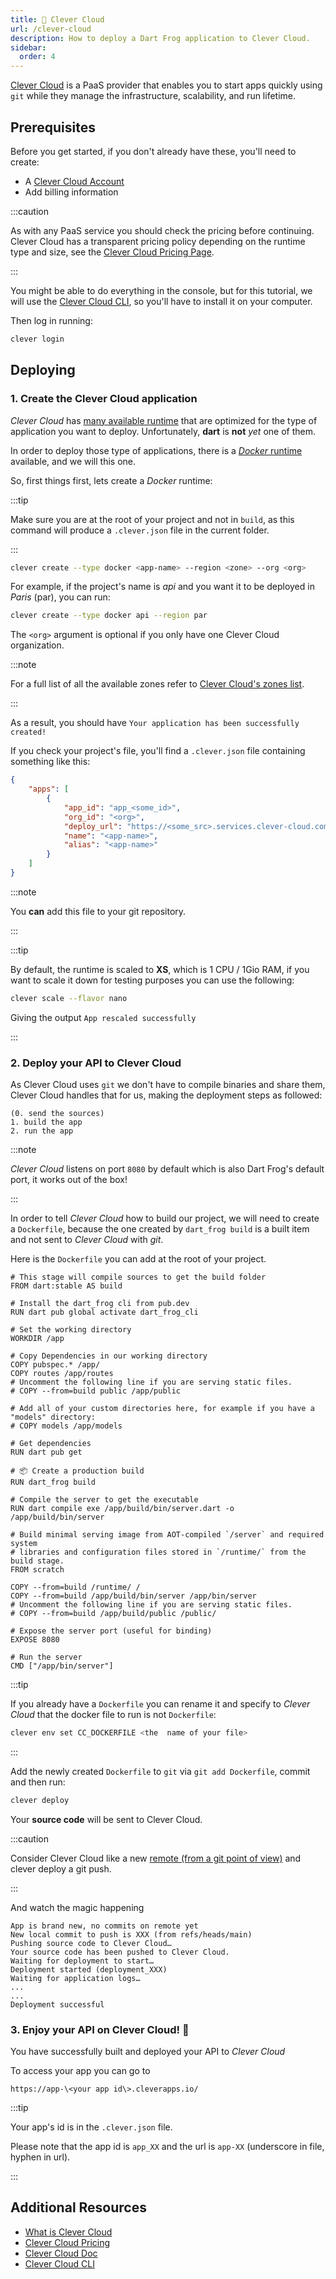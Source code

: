 ```yaml
---
title: 💎 Clever Cloud
url: /clever-cloud
description: How to deploy a Dart Frog application to Clever Cloud.
sidebar:
  order: 4
---
```


[Clever Cloud](https://www.clever-cloud.com/) is a PaaS provider that enables
you to start apps quickly using `git` while they manage the infrastructure,
scalability, and run lifetime.

## Prerequisites

Before you get started, if you don't already have these, you'll need to create:

- A [Clever Cloud Account](https://api.clever-cloud.com/v2/sessions/signup)
- Add billing information

:::caution

As with any PaaS service you should check the pricing before continuing. Clever
Cloud has a transparent pricing policy depending on the runtime type and size,
see the [Clever Cloud Pricing Page](https://www.clever-cloud.com/pricing/).

:::

You might be able to do everything in the console, but for this tutorial, we
will use the
[Clever Cloud CLI](https://www.clever-cloud.com/doc/reference/clever-tools/getting_started/),
so you'll have to install it on your computer.

Then log in running:

```bash
clever login
```

## Deploying

### 1. Create the Clever Cloud application

_Clever Cloud_ has
[many available runtime](https://www.clever-cloud.com/product/) that are
optimized for the type of application you want to deploy. Unfortunately,
**dart** is **not** _yet_ one of them.

In order to deploy those type of applications, there is a
[_Docker_ runtime](https://www.clever-cloud.com/doc/deploy/application/docker/docker/)
available, and we will this one.

So, first things first, lets create a _Docker_ runtime:

:::tip

Make sure you are at the root of your project and not in `build`, as this
command will produce a `.clever.json` file in the current folder.

:::

```bash
clever create --type docker <app-name> --region <zone> --org <org>
```

For example, if the project's name is _api_ and you want it to be deployed in
_Paris_ (par), you can run:

```bash
clever create --type docker api --region par
```

The `<org>` argument is optional if you only have one Clever Cloud organization.

:::note

For a full list of all the available zones refer to
[Clever Cloud's zones list](https://www.clever-cloud.com/blog/features/2020/11/05/ovh-clever-cloud-zones/).

:::

As a result, you should have `Your application has been successfully created!`

If you check your project's file, you'll find a `.clever.json` file containing
something like this:

```json
{
	"apps": [
		{
			"app_id": "app_<some_id>",
			"org_id": "<org>",
			"deploy_url": "https://<some_src>.services.clever-cloud.com/app_<some_id>.git",
			"name": "<app-name>",
			"alias": "<app-name>"
		}
	]
}
```

:::note

You **can** add this file to your git repository.

:::

:::tip

By default, the runtime is scaled to **XS**, which is 1 CPU / 1Gio RAM, if you
want to scale it down for testing purposes you can use the following:

```bash
clever scale --flavor nano
```

Giving the output `App rescaled successfully`

:::

### 2. Deploy your API to Clever Cloud

As Clever Cloud uses `git` we don't have to compile binaries and share them,
Clever Cloud handles that for us, making the deployment steps as followed:

    (0. send the sources)
    1. build the app
    2. run the app

:::note

_Clever Cloud_ listens on port `8080` by default which is also Dart Frog's
default port, it works out of the box!

:::

In order to tell _Clever Cloud_ how to build our project, we will need to create
a `Dockerfile`, because the one created by `dart_frog build` is a built item and
not sent to _Clever Cloud_ with _git_.

Here is the `Dockerfile` you can add at the root of your project.

```docker
# This stage will compile sources to get the build folder
FROM dart:stable AS build

# Install the dart_frog cli from pub.dev
RUN dart pub global activate dart_frog_cli

# Set the working directory
WORKDIR /app

# Copy Dependencies in our working directory
COPY pubspec.* /app/
COPY routes /app/routes
# Uncomment the following line if you are serving static files.
# COPY --from=build public /app/public

# Add all of your custom directories here, for example if you have a "models" directory:
# COPY models /app/models

# Get dependencies
RUN dart pub get

# 📦 Create a production build
RUN dart_frog build

# Compile the server to get the executable
RUN dart compile exe /app/build/bin/server.dart -o /app/build/bin/server

# Build minimal serving image from AOT-compiled `/server` and required system
# libraries and configuration files stored in `/runtime/` from the build stage.
FROM scratch

COPY --from=build /runtime/ /
COPY --from=build /app/build/bin/server /app/bin/server
# Uncomment the following line if you are serving static files.
# COPY --from=build /app/build/public /public/

# Expose the server port (useful for binding)
EXPOSE 8080

# Run the server
CMD ["/app/bin/server"]
```

:::tip

If you already have a `Dockerfile` you can rename it and specify to _Clever
Cloud_ that the docker file to run is not `Dockerfile`:

```bash
clever env set CC_DOCKERFILE <the  name of your file>
```

:::

Add the newly created `Dockerfile` to `git` via `git add Dockerfile`, commit and
then run:

```bash
clever deploy
```

Your **source code** will be sent to Clever Cloud.

:::caution

Consider Clever Cloud like a new
[remote (from a git point of view)](https://git-scm.com/book/en/v2/Git-Basics-Working-with-Remotes)
and clever deploy a git push.

:::

And watch the magic happening

```
App is brand new, no commits on remote yet
New local commit to push is XXX (from refs/heads/main)
Pushing source code to Clever Cloud…
Your source code has been pushed to Clever Cloud.
Waiting for deployment to start…
Deployment started (deployment_XXX)
Waiting for application logs…
...
...
Deployment successful
```

### 3. Enjoy your API on Clever Cloud! 🎉

You have successfully built and deployed your API to _Clever Cloud_

To access your app you can go to

`https://app-\<your app id\>.cleverapps.io/`

:::tip

Your app's id is in the `.clever.json` file.

Please note that the app id is `app_XX` and the url is `app-XX` (underscore in
file, hyphen in url).

:::

## Additional Resources

- [What is Clever Cloud](https://www.clever-cloud.com/presentation/)
- [Clever Cloud Pricing](https://www.clever-cloud.com/pricing/)
- [Clever Cloud Doc](https://www.clever-cloud.com/doc/)
- [Clever Cloud CLI](https://www.clever-cloud.com/doc/getting-started/cli/)
